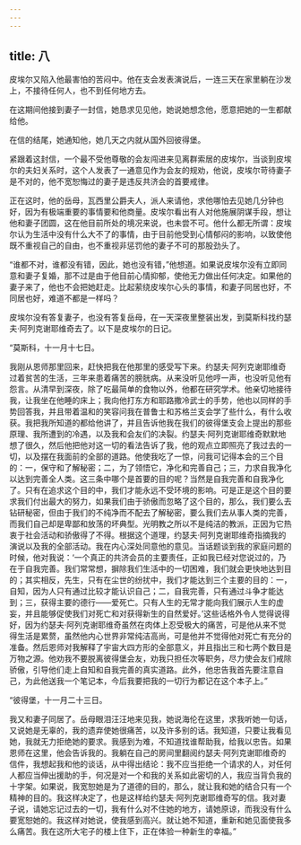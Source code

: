 ```yaml
---
---
---
```

title: 八
---




皮埃尔又陷入他最害怕的苦闷中。他在支会发表演说后，一连三天在家里躺在沙发上，不接待任何人，也不到任何地方去。

在这期间他接到妻子一封信，她恳求见见他，她说她想念他，愿意把她的一生都献给他。

在信的结尾，她通知他，她几天之内就从国外回彼得堡。

紧跟着这封信，一个最不受他尊敬的会友闯进来见离群索居的皮埃尔，当谈到皮埃尔的夫妇关系时，这个人发表了一通意见作为会友的规劝，他说，皮埃尔苛待妻子是不对的，他不宽恕悔过的妻子是违反共济会的首要戒律。

正在这时，他的岳母，瓦西里公爵夫人，派人来请他，求他哪怕去见她几分钟也好，因为有极端重要的事情要和他商量。皮埃尔看出有人对他施展阴谋手段，想让他和妻子团圆，这在他目前所处的境况来说，也未尝不可。他什么都无所谓：皮埃尔认为生活中没有什么大不了的事情，由于目前他受到心情郁闷的影响，以致使他既不重视自己的自由，也不重视非惩罚他的妻子不可的那股劲头了。

“谁都不对，谁都没有错，因此，她也没有错，”他想道。如果说皮埃尔没有立即同意和妻子复婚，那不过是由于他目前心情抑郁，使他无力做出任何决定。如果他的妻子来了，他也不会把她赶走。比起萦绕皮埃尔心头的事情，和妻子同居也好，不同居也好，难道不都是一样吗？

皮埃尔没有答复妻子，也没有答复岳母，在一天深夜里整装出发，到莫斯科找约瑟夫·阿列克谢耶维奇去了。以下是皮埃尔的日记。





“莫斯科，十一月十七日。

我刚从恩师那里回来，赶快把我在他那里的感受写下来。约瑟夫·阿列克谢耶维奇过着贫苦的生活，三年来患着痛苦的膀胱病。从来没听见他哼一声，也没听见他有怨言。从清早到深夜，除了吃最简单的食物以外，他都在研究学术。他亲切地接待我，让我坐在他睡的床上；我向他打东方和耶路撒冷武士的手势，他也以同样的手势回答我，并且带着温和的笑容问我在普鲁士和苏格兰支会学了些什么，有什么收获。我把我所知道的都给他讲了，并且告诉他我在我们的彼得堡支会上提出的那些原理、我所遭到的冷遇，以及我和会友们的决裂。约瑟夫·阿列克谢耶维奇默默地想了很久，然后他把他对这一切的看法告诉了我，他的观点立即照亮了我过去的一切，以及摆在我面前的全部的道路。他使我吃了一惊，问我可记得本会的三个目的：一，保守和了解秘密；二，为了领悟它，净化和完善自己；三，力求自我净化以达到完善全人类。这三条中哪个是首要的目的呢？当然是自我完善和自我净化了。只有在追求这个目的中，我们才能永远不受环境的影响。可是正是这个目的要求我们付出最大的努力，如果我们由于骄傲而忽略了这个目的，那么，我们要么去钻研秘密，但由于我们的不纯净而不配去了解秘密，要么我们去从事人类的完善，而我们自己却是卑鄙和放荡的坏典型。光明教之所以不是纯洁的教派，正因为它热衷于社会活动和骄傲得了不得。根据这个道理，约瑟夫·阿列克谢耶维奇指摘我的演说以及我的全部活动。我在内心深处同意他的意见。当话题谈到我的家庭问题的时候，他对我说：‘一个真正的共济会员的主要责任，正如我已经对您说过的，乃在于自我完善。我们常常想，摒除我们生活中的一切困难，我们就会更快地达到目的；其实相反，先生，只有在尘世的纷扰中，我们才能达到三个主要的目的：一，自知，因为人只有通过比较才能认识自己；二，自我完善，只有通过斗争才能达到；三，获得主要的德行——爱死亡。只有人生的无常才能向我们展示人生的虚妄，并且能够促使我们对死亡和对获得新生的自然爱好。’这些话格外令人觉得说得好，因为约瑟夫·阿列克谢耶维奇虽然在肉体上忍受极大的痛苦，可是他从来不觉得生活是累赘，虽然他内心世界非常纯洁高尚，可是他并不觉得他对死亡有充分的准备。然后恩师对我解释了宇宙大四方形的全部意义，并且指出三和七两个数目是万物之源。他劝我不要脱离彼得堡会友，劝我只担任次等职务，尽力使会友们戒除骄傲，引导他们走上自知和自我完善的真实道路。此外，他忠告我首先要注意自己，为此他送我一个笔记本，今后我要把我的一切行为都记在这个本子上。”





“彼得堡，十一月二十三日。

我又和妻子同居了。岳母眼泪汪汪地来见我，她说海伦在这里，求我听她一句话，又说她是无辜的，我的遗弃使她很痛苦，以及许多别的话。我知道，只要让我看见她，我就无力拒绝她的要求。我感到为难，不知道找谁帮助我，给我以忠告。如果恩师在这里，他会告诉我的。我躺在自己的房间里翻阅约瑟夫·阿列克谢耶维奇的信件，我想起我和他的谈话，从中得出结论：我不应当拒绝一个请求的人，对任何人都应当伸出援助的手，何况是对一个和我的关系如此密切的人，我应当背负我的十字架。如果说，我宽恕她是为了道德的目的，那么，就让我和她的结合只有一个精神的目的。我这样决定了，也是这样给约瑟夫·阿列克谢耶维奇写的信。我对妻子说，请她忘记过去的一切，我有什么对不住她的地方，请她原谅，而我没有什么要宽恕她的。我这样对她说，使我感到高兴。就让她不知道，重新和她见面使我多么痛苦。我在这所大宅子的楼上住下，正在体验一种新生的幸福。”